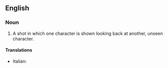 ==English==

===Noun===
{{wikipedia|Shot reverse shot}}
{{en-noun}}

# {{lb|en|cinematography}} A shot in which one character is shown looking back at another, unseen character.

====Translations====
{{trans-top|shot of character looking back}}
* Italian: {{t|it|controcampo|m}}
{{trans-mid}}
{{trans-bottom}}